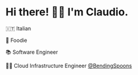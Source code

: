 
# <div class="animate__animated animate__fadeInDown">Hi there! 👋🏻 I'm Claudio.</div>

<div class="animate__animated animate__fadeInLeft" style="list-style: none;">

🇮🇹 Italian

🍕 Foodie

📚 Software Engineer

👨‍💻 Cloud Infrastructure Engineer [@BendingSpoons](https://bendingspoons.com)

</div>

